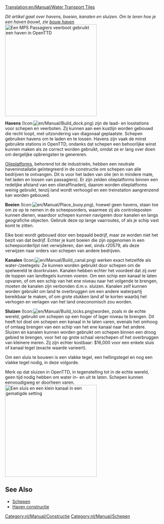 [[Translation:en/Manual/Water Transport Tiles]]
{{nl/Vertaling|en/Manual/Water Transport Tiles|0}}

''Dit artikel gaat over havens, boeien, kanalen en sluizen. Om te leren hoe je een haven bouwt, zie [[nl/Manual/Bouw haven|bouw haven]]''
[[File:en/Manual/Dockscreenshot.png|thumb|300px|right|Een [[en/Manual/Base Set/Ships/MPS Passenger Ferry|MPS Passagiers veerboot]] gebruikt een haven in OpenTTD]]

'''Havens''' (Icon:[[File:en/Manual/Build dock.png]]) zijn de laad- en losstations voor schepen en veerboten. Zij kunnen aan een kustlijn worden gebouwd die recht loopt, met uitzondering van diagonaal geplaatste. Schepen gebruiken havens om te laden en te lossen. Havens zijn vaak de minst gebruikte stations in OpenTTD, ondanks dat schepen een behoorlijke winst kunnen maken als ze correct worden gebruikt, omdat ze er lang over doen om dergelijke opbrengsten te genereren.

[[nl/Manual/Industrie|Olieplatforms]], behorend tot de industrieën, hebben een neutrale haveninstallatie geïntegreerd in de constructie om schepen van alle bedrijven te ontvangen. Dit is voor het laden van olie (en in mindere mate, het laden en lossen van passagiers). Er zijn zelden olieplatforms binnen een redelijke afstand van een olieraffinaderij, daarom worden olieplatforms weinig gebruikt, tenzij land wordt verhoogd en een treinstation aangrenzend kan worden gebouwd.

'''Boeien''' (Icon:[[File:en/Manual/Place buoy.png]]), hoewel geen havens, staan toe om ze op te nemen in de scheepsorders, waarmee zij als controleposten kunnen dienen, waardoor schepen kunnen navigeren door kanalen en langs geografiche objecten. Gebruik deze op lange vaarroutes, of als je schip vast komt te zitten. 

Elke boei wordt gebouwd door een bepaald bedrijf, maar ze worden niet het bezit van dat bedrijf. Echter je kunt boeien die zijn opgenomen in een scheepsorderlijst niet verwijderen, dan wel, sinds r20579, als deze verwijzen naar orders van schepen van andere bedrijven.

'''Kanalen''' (Icon:[[File:en/Manual/Build canal.png]]) werken exact hetzelfde als water-/zeetegels: Ze kunnen worden gebruikt door schepen om de spelwereld te doorkruisen. Kanalen hebben echter het voordeel dat zij over de toppen van landtegels kunnen voeren. Om een schip een kanaal te laten opvaren, of om een schip van het ene niveau naar het volgende te brengen, moeten de kanalen zijn verbonden d.m.v. sluizen. Kanalen zelf kunnen worden gebruikt om land te overbruggen om een andere waterpartij bereikbaar te maken, of om grote stukken land af te korten waarbij het verhogen en verlagen van het land oneconomisch zou worden. 

'''Sluizen''' (Icon:[[File:en/Manual/Build locks.png]])worden, zoals in de echte wereld, gebruikt om schepen op een hoger of lager niveau te brengen. Dit heeft tot doel om schepen een kanaal in te laten varen, evenals het omhoog of omlaag brengen van een schip van het ene kanaal naar het andere. Sluizen en kanalen kunnen worden gebruikt om schepen binnen een droog gebied te brengen, voor het op grote schaal verschepen of het overbruggen van kleinere meren. Zij zijn echter kostbaar: $16,000 voor een enkele sluis of kanaal tegel (exacte waarde varieert).

Om een sluis te bouwen is een vlakke tegel, een hellingstegel en nog een vlakke tegel nodig, in deze volgorde.

Merk op dat sluizen in OpenTTD, in tegenstelling tot in de echte wereld, geen tijd nodig hebben om water in- en uit te laten. Schepen kunnen eenvoudigweg er doorheen varen.
[[File:en/Manual/Temperate-canal-locks.png|thumb|300px|center|Een sluis en een klein kanaal in een gematigde setting]]




==See Also==
*[[nl/Manual/Schepen|Schepen]]
*[[nl/Manual/Waterwegconstructies|Haven constructie]]


[[Category:nl/Manual/Constructie]]
[[Category:nl/Manual/Schepen]]